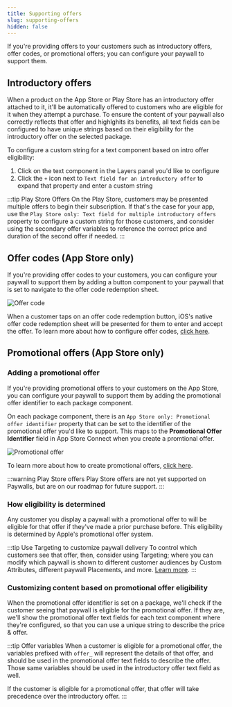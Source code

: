 ```yaml
---
title: Supporting offers
slug: supporting-offers
hidden: false
---
```


If you're providing offers to your customers such as introductory offers, offer codes, or promotional offers; you can configure your paywall to support them.

## Introductory offers

When a product on the App Store or Play Store has an introductory offer attached to it, it'll be automatically offered to customers who are eligible for it when they attempt a purchase. To ensure the content of your paywall also correctly reflects that offer and highlghits its benefits, all text fields can be configured to have unique strings based on their eligibility for the introductory offer on the selected package.

To configure a custom string for a text component based on intro offer eligibility:

1. Click on the text component in the Layers panel you'd like to configure
2. Click the `+` icon next to `Text field for an introductory offer` to expand that property and enter a custom string

:::tip Play Store Offers
On the Play Store, customers may be presented multiple offers to begin their subscription. If that's the case for your app, use the `Play Store only: Text field for multiple introductory offers` property to configure a custom string for those customers, and consider using the secondary offer variables to reference the correct price and duration of the second offer if needed.
:::

## Offer codes (App Store only)

If you're providing offer codes to your customers, you can configure your paywall to support them by adding a button component to your paywall that is set to navigate to the offer code redemption sheet.

 ![Offer code](/docs_images/paywalls/paywalls-offer-code.png)

When a customer taps on an offer code redemption button, iOS's native offer code redemption sheet will be presented for them to enter and accept the offer. To learn more about how to configure offer codes, [click here](https://www.revenuecat.com/docs/subscription-guidance/subscription-offers/ios-subscription-offers#offer-codes).

## Promotional offers (App Store only)

### Adding a promotional offer

If you're providing promotional offers to your customers on the App Store, you can configure your paywall to support them by adding the promotional offer identifier to each package component.

On each package component, there is an `App Store only: Promotional offer identifier` property that can be set to the identifier of the promotional offer you'd like to support. This maps to the **Promotional Offer Identifier** field in App Store Connect when you create a promtional offer.

 ![Promotional offer](/docs_images/paywalls/paywalls-promotional-offer.png)

 To learn more about how to create promotional offers, [click here](https://www.revenuecat.com/docs/subscription-guidance/subscription-offers/ios-subscription-offers#promotional-offers).

 :::warning Play Store offers
 Play Store offers are not yet supported on Paywalls, but are on our roadmap for future support.
 :::

### How eligibility is determined

Any customer you display a paywall with a promotional offer to will be eligible for that offer if they've made a prior purchase before. This eligibility is determined by Apple's promotional offer system.

:::tip Use Targeting to customize paywall delivery
To control which customers see that offer, then, consider using Targeting; where you can modify which paywall is shown to different customer audiences by Custom Attributes, different paywall Placements, and more. [Learn more](/tools/targeting).
:::

### Customizing content based on promotional offer eligibility

When the promotional offer identifier is set on a package, we'll check if the customer seeing that paywall is eligible for the promotional offer. If they are, we'll show the promotional offer text fields for each text component where they're configured, so that you can use a unique string to describe the price & offer.

:::tip Offer variables
When a customer is eligible for a promotional offer, the variables prefixed with `offer_` will represent the details of that offer, and should be used in the promotional offer text fields to describe the offer. Those same variables should be used in the introductory offer text field as well.

If the customer is eligible for a promotional offer, that offer will take precedence over the introductory offer.
:::







